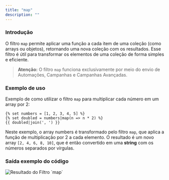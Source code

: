 ```yaml
---
title: "map"
description: ""
---
```


### Introdução

O filtro `map` permite aplicar uma função a cada item de uma coleção (como arrays ou objetos), retornando uma nova coleção com os resultados. Esse filtro é útil para transformar os elementos de uma coleção de forma simples e eficiente.

> **Atenção:** O filtro `map` funciona exclusivamente por meio do envio de Automações, Campanhas e Campanhas Avançadas.

### Exemplo de uso

Exemplo de como utilizar o filtro `map` para multiplicar cada número em um array por 2:

```twig
{% set numbers = [1, 2, 3, 4, 5] %}
{% set doubled = numbers|map(n => n * 2) %}
{{ doubled|join(', ') }}
```

Neste exemplo, o array numbers é transformado pelo filtro `map`, que aplica a função de multiplicação por 2 a cada elemento. O resultado é um novo array `[2, 4, 6, 8, 10]`, que é então convertido em uma **string** com os números separados por vírgulas.

### Saída exemplo do código

<img src="/map.png" alt="Resultado do Filtro `map`" />
